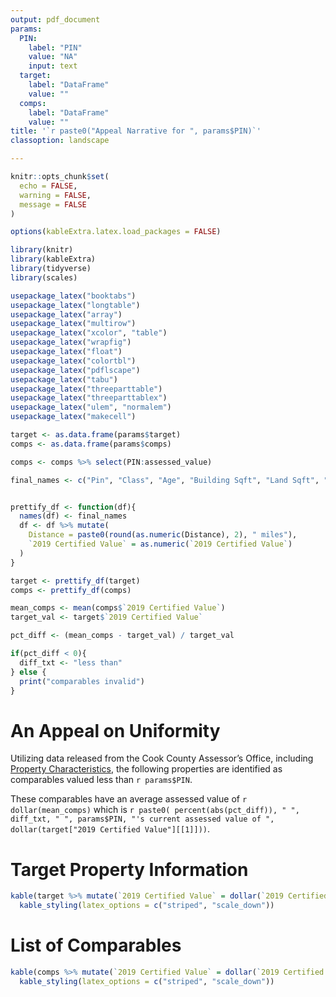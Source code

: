 ```yaml
---
output: pdf_document
params:
  PIN:
    label: "PIN"
    value: "NA"
    input: text
  target:
    label: "DataFrame"
    value: ""  
  comps:
    label: "DataFrame"
    value: ""
title: '`r paste0("Appeal Narrative for ", params$PIN)`'
classoption: landscape

---
```


```r
knitr::opts_chunk$set(
  echo = FALSE,
  warning = FALSE,
  message = FALSE
)

options(kableExtra.latex.load_packages = FALSE)

library(knitr)
library(kableExtra)
library(tidyverse)
library(scales)

usepackage_latex("booktabs")
usepackage_latex("longtable")
usepackage_latex("array")
usepackage_latex("multirow")
usepackage_latex("xcolor", "table")
usepackage_latex("wrapfig")
usepackage_latex("float")
usepackage_latex("colortbl")
usepackage_latex("pdflscape")
usepackage_latex("tabu")
usepackage_latex("threeparttable")
usepackage_latex("threeparttablex")
usepackage_latex("ulem", "normalem")
usepackage_latex("makecell")

target <- as.data.frame(params$target)
comps <- as.data.frame(params$comps)

comps <- comps %>% select(PIN:assessed_value)

final_names <- c("Pin", "Class", "Age", "Building Sqft", "Land Sqft", "Rooms", "Bedrooms", "Wall Material", "Stories", "Basement", "Garage", "Distance", "2019 Certified Value")


prettify_df <- function(df){
  names(df) <- final_names
  df <- df %>% mutate(
    Distance = paste0(round(as.numeric(Distance), 2), " miles"),
    `2019 Certified Value` = as.numeric(`2019 Certified Value`)
  )
}

target <- prettify_df(target)
comps <- prettify_df(comps)

mean_comps <- mean(comps$`2019 Certified Value`)
target_val <- target$`2019 Certified Value`

pct_diff <- (mean_comps - target_val) / target_val

if(pct_diff < 0){
  diff_txt <- "less than"
} else {
  print("comparables invalid")
}
```

# An Appeal on Uniformity

Utilizing data released from the Cook County Assessor's Office, including [Property Characteristics](https://datacatalog.cookcountyil.gov/Property-Taxation/Cook-County-Assessor-s-Residential-Property-Charac/bcnq-qi2z), the following properties are identified as comparables valued less than `r params$PIN`.

These comparables have an average assessed value of `r dollar(mean_comps)` which is `r paste0( percent(abs(pct_diff)), " ", diff_txt, " ", params$PIN, "'s current assessed value of ", dollar(target["2019 Certified Value"][[1]]))`.

# Target Property Information

```r
kable(target %>% mutate(`2019 Certified Value` = dollar(`2019 Certified Value`)), "latex", booktabs = T) %>%
  kable_styling(latex_options = c("striped", "scale_down"))
```

# List of Comparables

```r
kable(comps %>% mutate(`2019 Certified Value` = dollar(`2019 Certified Value`)), "latex", booktabs = T) %>%
  kable_styling(latex_options = c("striped", "scale_down"))
```



